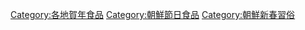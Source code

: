 [[Category:各地賀年食品|Category:各地賀年食品]]
[[Category:朝鮮節日食品|Category:朝鮮節日食品]]
[[Category:朝鮮新春習俗|Category:朝鮮新春習俗]]
